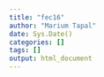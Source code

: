```yaml
---
title: "fec16"
author: "Marium Tapal"
date: Sys.Date()
categories: []
tags: []
output: html_document
---
```


